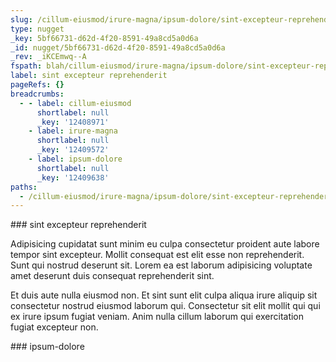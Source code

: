 ```yaml
---
slug: /cillum-eiusmod/irure-magna/ipsum-dolore/sint-excepteur-reprehenderit
type: nugget
_key: 5bf66731-d62d-4f20-8591-49a8cd5a0d6a
_id: nugget/5bf66731-d62d-4f20-8591-49a8cd5a0d6a
_rev: _iKCEmwq--A
fspath: blah/cillum-eiusmod/irure-magna/ipsum-dolore/sint-excepteur-reprehenderit.md
label: sint excepteur reprehenderit
pageRefs: {}
breadcrumbs:
  - - label: cillum-eiusmod
      shortlabel: null
      _key: '12408971'
    - label: irure-magna
      shortlabel: null
      _key: '12409572'
    - label: ipsum-dolore
      shortlabel: null
      _key: '12409638'
paths:
  - /cillum-eiusmod/irure-magna/ipsum-dolore/sint-excepteur-reprehenderit
---
```


<NuggetArea>
<Nugget slug="/cillum-eiusmod/irure-magna/ipsum-dolore/sint-excepteur-reprehenderit" type="nugget" _key="5bf66731-d62d-4f20-8591-49a8cd5a0d6a" _id="nugget/5bf66731-d62d-4f20-8591-49a8cd5a0d6a" _rev="_iKCEmwq--A" fspath="blah/cillum-eiusmod/irure-magna/ipsum-dolore/sint-excepteur-reprehenderit.md" label="sint excepteur reprehenderit" paths="/cillum-eiusmod/irure-magna/ipsum-dolore/sint-excepteur-reprehenderit">
<NuggetBody>
### sint excepteur reprehenderit

Adipisicing cupidatat sunt minim eu culpa consectetur proident aute labore tempor sint excepteur. Mollit consequat est elit esse non reprehenderit. Sunt qui nostrud deserunt sit. Lorem ea est laborum adipisicing voluptate amet deserunt duis consequat reprehenderit sint.

Et duis aute nulla eiusmod non. Et sint sunt elit culpa aliqua irure aliquip sit consectetur nostrud eiusmod laborum qui. Consectetur sit elit mollit qui qui ex irure ipsum fugiat veniam. Anim nulla cillum laborum qui exercitation fugiat excepteur non.

</NuggetBody>
<Breadcrumbs>
<Crumbs>
<Crumb _key="12408971" label="cillum-eiusmod" /><Crumb _key="12409572" label="irure-magna" /><Crumb _key="12409638" label="ipsum-dolore" />
</Crumbs>
</Breadcrumbs>
</Nugget>

<NuggetsInbound>
</NuggetsInbound>
<NuggetsOutbound>
</NuggetsOutbound>
</NuggetArea>
<PassagesInbound>
<Passage direction="inbound" type="passage" _key="12409638" _id="passage/12409638" _rev="_iKCEmwi--A" label="ipsum-dolore" passage="ipsum-dolore" fspath="blah/cillum-eiusmod/irure-magna/ipsum-dolore" paths="/cillum-eiusmod/irure-magna/ipsum-dolore" slug="/cillum-eiusmod/irure-magna/ipsum-dolore">
<NuggetBody>
### ipsum-dolore

</NuggetBody>
<Breadcrumbs>
<Crumbs>
<Crumb _key="12408971" label="cillum-eiusmod" /><Crumb _key="12409572" label="irure-magna" />
</Crumbs>
</Breadcrumbs>
</Passage>

</PassagesInbound>
<PassagesOutbound>
</PassagesOutbound>